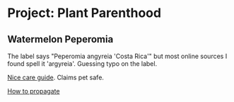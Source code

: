 # Project: Plant Parenthood 

## Watermelon Peperomia

The label says "Peperomia angyreia 'Costa Rica'" but most online sources I found spell it 'argyreia'. Guessing typo on the label.

[Nice care guide](https://leafandpaw.com/2017/12/07/pet-safe-peperomia-guide/). Claims pet safe.

[How to propagate](https://leafandpaw.com/2019/02/03/how-to-propagate-a-watermelon-peperomia/)
